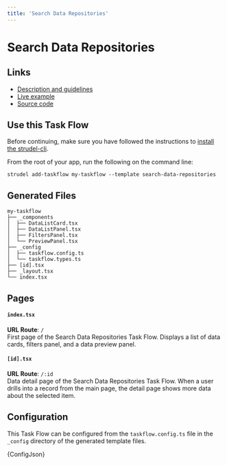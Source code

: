 ```yaml
---
title: 'Search Data Repositories'
---
```



# Search Data Repositories

## Links

- [Description and guidelines](https://strudel.science/design-system/task-flows/search-data-repositories/)
- [Live example](https://strudel.science/strudel-kit/#/search-data-repositories)
- [Source code](https://github.com/strudel-science/strudel-kit/tree/main/strudel-taskflows/src/pages/search-data-repositories)

## Use this Task Flow

Before continuing, make sure you have followed the instructions to [install the strudel-cli](/strudel-kit/docs/getting-started/installation).

From the root of your app, run the following on the command line:

```
strudel add-taskflow my-taskflow --template search-data-repositories
```

## Generated Files

```
my-taskflow
├── _components
│  ├── DataListCard.tsx
│  ├── DataListPanel.tsx
│  ├── FiltersPanel.tsx
│  └── PreviewPanel.tsx
├── _config
│  ├── taskflow.config.ts
│  └── taskflow.types.ts
├── [id].tsx
├── _layout.tsx
└── index.tsx
```

## Pages

#### `index.tsx`

**URL Route**: `/`  
First page of the Search Data Repositories Task Flow. Displays a list of data cards, filters panel, and a data preview panel.

#### `[id].tsx`

**URL Route**: `/:id`  
Data detail page of the Search Data Repositories Task Flow. When a user drills into a record from the main page, the detail page shows more data about the selected item.

## Configuration

This Task Flow can be configured from the `taskflow.config.ts` file in the `_config` directory of the generated template files.

<CodeBlock language="ts" title="taskflow.config.ts">
  {ConfigJson}
</CodeBlock>
